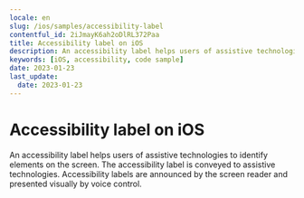 ```yaml
---
locale: en
slug: /ios/samples/accessibility-label
contentful_id: 2iJmayK6ah2oDlRL372Paa
title: Accessibility label on iOS
description: An accessibility label helps users of assistive technologies to identify elements on the screen.
keywords: [iOS, accessibility, code sample]
date: 2023-01-23
last_update:
  date: 2023-01-23
---
```


# Accessibility label on iOS

An accessibility label helps users of assistive technologies to identify elements on the screen. The accessibility label is conveyed to assistive technologies. Accessibility labels are announced by the screen reader and presented visually by voice control.

<CodeSample id="accessibility-label" platform="ios" locale="en"/>
